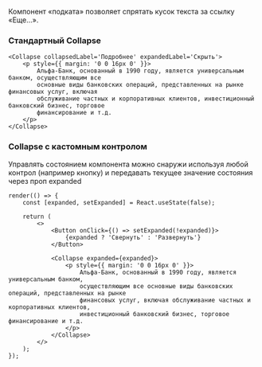 Компонент «подката» позволяет спрятать кусок текста за ссылку «Еще...».

### Стандартный Collapse

```tsx live
<Collapse collapsedLabel='Подробнее' expandedLabel='Скрыть'>
    <p style={{ margin: '0 0 16px 0' }}>
        Альфа-Банк, основанный в 1990 году, является универсальным банком, осуществляющим все
        основные виды банковских операций, представленных на рынке финансовых услуг, включая
        обслуживание частных и корпоративных клиентов, инвестиционный банковский бизнес, торговое
        финансирование и т.д.
    </p>
</Collapse>
```

### Collapse с кастомным контролом

Управлять состоянием компонента можно снаружи используя любой контрол (например кнопку) и передавать
текущее значение состояния через проп expanded

```tsx live
render(() => {
    const [expanded, setExpanded] = React.useState(false);

    return (
        <>
            <Button onClick={() => setExpanded(!expanded)}>
                {expanded ? 'Свернуть' : 'Развернуть'}
            </Button>

            <Collapse expanded={expanded}>
                <p style={{ margin: '0 0 16px 0' }}>
                    Альфа-Банк, основанный в 1990 году, является универсальным банком,
                    осуществляющим все основные виды банковских операций, представленных на рынке
                    финансовых услуг, включая обслуживание частных и корпоративных клиентов,
                    инвестиционный банковский бизнес, торговое финансирование и т.д.
                </p>
            </Collapse>
        </>
    );
});
```
